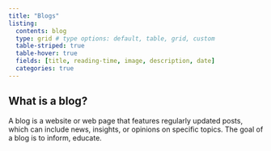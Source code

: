 ```yaml
---
title: "Blogs"
listing:
  contents: blog
  type: grid # type options: default, table, grid, custom
  table-striped: true
  table-hover: true
  fields: [title, reading-time, image, description, date]
  categories: true
---
```


::: {.callout-note}
<!-- Other types of callouts: .callout-note, .callout-warning, .callout-important, .callout-caution -->

## What is a blog?

A blog is a website or web page that features regularly updated posts, which can include news, insights, or opinions on specific topics. The goal of a blog is to inform, educate.

:::
